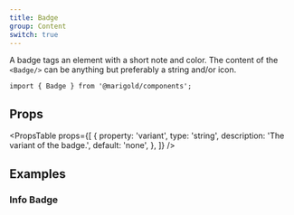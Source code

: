 ```yaml
---
title: Badge
group: Content
switch: true
---
```


A badge tags an element with a short note and color. The content of the `<Badge/>` can be anything but preferably a string and/or icon.

```tsx
import { Badge } from '@marigold/components';
```

## Props

<PropsTable
  props={[
    {
      property: 'variant',
      type: 'string',
      description: 'The variant of the badge.',
      default: 'none',
    },
  ]}
/>
## Examples

### Info Badge

```tsx preview file=components/Badge/basic-badge.demo.tsx

```
